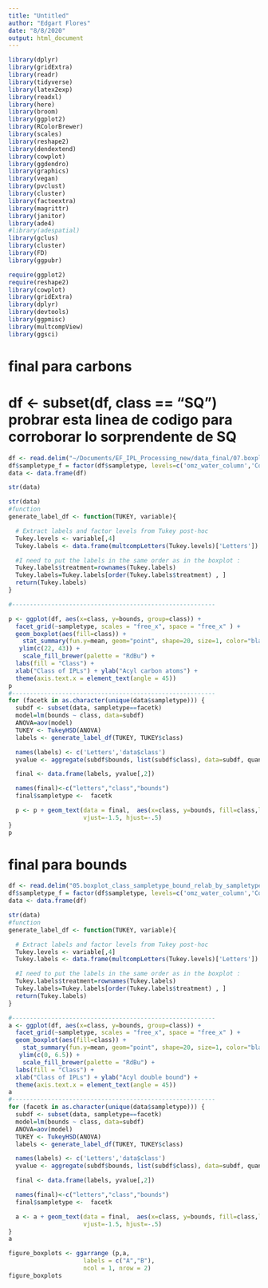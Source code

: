 ```yaml
---
title: "Untitled"
author: "Edgart Flores"
date: "8/8/2020"
output: html_document
---
```

```r
library(dplyr)
library(gridExtra)
library(readr)
library(tidyverse)
library(latex2exp)
library(readxl)
library(here) 
library(broom)
library(ggplot2)
library(RColorBrewer)
library(scales)
library(reshape2)
library(dendextend)
library(cowplot)
library(ggdendro)
library(graphics)
library(vegan)
library(pvclust)
library(cluster)
library(factoextra)
library(magrittr)
library(janitor)
library(ade4) 
#library(adespatial) 
library(gclus) 
library(cluster) 
library(FD)
library(ggpubr)
``` 

```r
require(ggplot2)
require(reshape2)
library(cowplot)
library(gridExtra)
library(dplyr) 
library(devtools)
library(ggpmisc)
library(multcompView)
library(ggsci)
```

# final para carbons
# df <- subset(df, class == "SQ") probrar esta linea de codigo para corroborar lo sorprendente de SQ
 

```r
df <- read.delim("~/Documents/EF_IPL_Processing_new/data_final/07.boxplot_class_sampletype_carbon_relab_by_sampletype.csv", sep=",", header = T)
df$sampletype_f = factor(df$sampletype, levels=c('omz_water_column','Continental_slope','Inner_trench'))
data <- data.frame(df)

str(data)

str(data)
#function 
generate_label_df <- function(TUKEY, variable){

  # Extract labels and factor levels from Tukey post-hoc 
  Tukey.levels <- variable[,4]
  Tukey.labels <- data.frame(multcompLetters(Tukey.levels)['Letters'])

  #I need to put the labels in the same order as in the boxplot :
  Tukey.labels$treatment=rownames(Tukey.labels)
  Tukey.labels=Tukey.labels[order(Tukey.labels$treatment) , ]
  return(Tukey.labels)
}

#---------------------------------------------------------

p <- ggplot(df, aes(x=class, y=bounds, group=class)) + 
  facet_grid(~sampletype, scales = "free_x", space = "free_x" ) +
  geom_boxplot(aes(fill=class)) +
    stat_summary(fun.y=mean, geom="point", shape=20, size=1, color="black", fill="black") + 
   ylim(c(22, 43)) + 
    scale_fill_brewer(palette = "RdBu") + 
  labs(fill = "Class") +
  xlab("Class of IPLs") + ylab("Acyl carbon atoms") + 
  theme(axis.text.x = element_text(angle = 45))
p
#---------------------------------------------------------
for (facetk in as.character(unique(data$sampletype))) {   
  subdf <- subset(data, sampletype==facetk)
  model=lm(bounds ~ class, data=subdf)
  ANOVA=aov(model)
  TUKEY <- TukeyHSD(ANOVA)
  labels <- generate_label_df(TUKEY, TUKEY$class)

  names(labels) <- c('Letters','data$class')
  yvalue <- aggregate(subdf$bounds, list(subdf$class), data=subdf, quantile, probs=.75)  

  final <- data.frame(labels, yvalue[,2])

  names(final)<-c("letters","class","bounds")
  final$sampletype <-  facetk

  p <- p + geom_text(data = final,  aes(x=class, y=bounds, fill=class,label=letters),
                     vjust=-1.5, hjust=-.5)
}
p

```





# final para bounds
```r
df <- read.delim("05.boxplot_class_sampletype_bound_relab_by_sampletype.csv", sep=",", header = T)
df$sampletype_f = factor(df$sampletype, levels=c('omz_water_column','Continental_slope','Inner_trench'))
data <- data.frame(df)

str(data)
#function 
generate_label_df <- function(TUKEY, variable){

  # Extract labels and factor levels from Tukey post-hoc 
  Tukey.levels <- variable[,4]
  Tukey.labels <- data.frame(multcompLetters(Tukey.levels)['Letters'])

  #I need to put the labels in the same order as in the boxplot :
  Tukey.labels$treatment=rownames(Tukey.labels)
  Tukey.labels=Tukey.labels[order(Tukey.labels$treatment) , ]
  return(Tukey.labels)
}

#---------------------------------------------------------
a <- ggplot(df, aes(x=class, y=bounds, group=class)) + 
  facet_grid(~sampletype, scales = "free_x", space = "free_x" ) +
  geom_boxplot(aes(fill=class)) +
    stat_summary(fun.y=mean, geom="point", shape=20, size=1, color="black", fill="black") +  
   ylim(c(0, 6.5)) + 
    scale_fill_brewer(palette = "RdBu") + 
  labs(fill = "Class") +
  xlab("Class of IPLs") + ylab("Acyl double bound") + 
  theme(axis.text.x = element_text(angle = 45))
a
#---------------------------------------------------------
for (facetk in as.character(unique(data$sampletype))) {   
  subdf <- subset(data, sampletype==facetk)
  model=lm(bounds ~ class, data=subdf)
  ANOVA=aov(model)
  TUKEY <- TukeyHSD(ANOVA)
  labels <- generate_label_df(TUKEY, TUKEY$class)

  names(labels) <- c('Letters','data$class')
  yvalue <- aggregate(subdf$bounds, list(subdf$class), data=subdf, quantile, probs=.75)  

  final <- data.frame(labels, yvalue[,2])

  names(final)<-c("letters","class","bounds")
  final$sampletype <-  facetk

  a <- a + geom_text(data = final,  aes(x=class, y=bounds, fill=class,label=letters),
                     vjust=-1.5, hjust=-.5)
}
a

```


```r
figure_boxplots <- ggarrange (p,a, 
                     labels = c("A","B"),
                     ncol = 1, nrow = 2)
figure_boxplots

```

